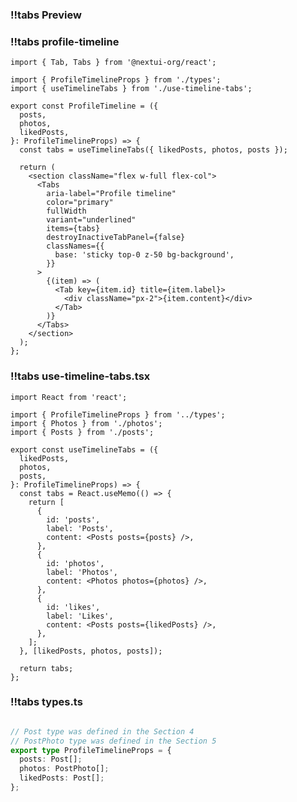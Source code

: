 
<CodeWithTabs>

### !!tabs Preview

<ProfileTimelinePreview/>

### !!tabs profile-timeline

```tsx
import { Tab, Tabs } from '@nextui-org/react';

import { ProfileTimelineProps } from './types';
import { useTimelineTabs } from './use-timeline-tabs';

export const ProfileTimeline = ({
  posts,
  photos,
  likedPosts,
}: ProfileTimelineProps) => {
  const tabs = useTimelineTabs({ likedPosts, photos, posts });

  return (
    <section className="flex w-full flex-col">
      <Tabs
        aria-label="Profile timeline"
        color="primary"
        fullWidth
        variant="underlined"
        items={tabs}
        destroyInactiveTabPanel={false}
        classNames={{
          base: 'sticky top-0 z-50 bg-background',
        }}
      >
        {(item) => (
          <Tab key={item.id} title={item.label}>
            <div className="px-2">{item.content}</div>
          </Tab>
        )}
      </Tabs>
    </section>
  );
};

```

### !!tabs use-timeline-tabs.tsx

```tsx
import React from 'react';

import { ProfileTimelineProps } from '../types';
import { Photos } from './photos';
import { Posts } from './posts';

export const useTimelineTabs = ({
  likedPosts,
  photos,
  posts,
}: ProfileTimelineProps) => {
  const tabs = React.useMemo(() => {
    return [
      {
        id: 'posts',
        label: 'Posts',
        content: <Posts posts={posts} />,
      },
      {
        id: 'photos',
        label: 'Photos',
        content: <Photos photos={photos} />,
      },
      {
        id: 'likes',
        label: 'Likes',
        content: <Posts posts={likedPosts} />,
      },
    ];
  }, [likedPosts, photos, posts]);

  return tabs;
};

```

### !!tabs types.ts

```ts

// Post type was defined in the Section 4
// PostPhoto type was defined in the Section 5
export type ProfileTimelineProps = {
  posts: Post[];
  photos: PostPhoto[];
  likedPosts: Post[];
};

```

</CodeWithTabs>
